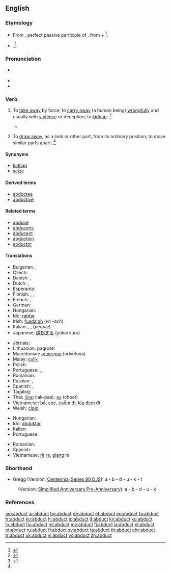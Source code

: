 ==English==

===Etymology===
* From {{etyl|la}} {{term|abductus||lang=la}}, perfect passive participle of {{term|abduco||to lead away|lang=la}}, from {{term|ab||away|lang=la}} + {{term|duco||to lead|lang=la}}<ref>{{reference-book | last = Dobbie | first = Elliott K. | coauthors = Dunmore, C. William, et al. | editor = Barnhart, Robert K.| title = Chambers Dictionary of Etymology | origyear = 1998 | year = 2004 | publisher = Chambers Harrap Publishers Ltd | location = Edinburgh, Scotland | isbn =0550142304 | pages = 2}}</ref>.
* {{sense|physiology}} {{back-form|abduction}}.<ref>{{reference-book | last =| first = | authorlink =  | coauthors =  | editor =Gove, Philip Babcock    | others =  | title = Webster's Third International Dictionary of the English Language Unabridged | origdate =  | origyear = 1909 | origmonth =  | url =  | format =  | accessdate =  | accessyear =  | accessmonth =  | edition =  | date =  | year =1976  | month =  | publisher =G. & C. Merriam Co.  | location = Springfield, MA | language =  | id =  | doi = | isbn =0-87779-101-5 | lccn = | ol = | pages =3| chapter =  | chapterurl =  | quote =}}</ref>

===Pronunciation===
* {{a|US}} {{IPA|/æbˈdʌkt/|/æbˈdəkt/}}
* {{audio|En-us-abduct.ogg|Audio (US)}}
* {{rhymes|ʌkt}}

===Verb===
{{en-verb}}

# {{transitive}} To [[take away]] by force; to [[carry away]] (a human being) [[wrongfully]] and usually with [[violence]] or deception; to [[kidnap]]. {{defdate|Early 17<sup>th</sup> century.}}<ref name=SOED>{{reference-book | last =| first = | authorlink =  | coauthors =  | editor =Thomas, Clayton L.  | others =  | title =Taber's Encyclopedic Medical Dictionary | origdate =  | origyear = 1940| origmonth =  | url =  | format =  | accessdate =  | accessyear =  | accessmonth =  | edition = 5th | date =  | year =1993| month =  | publisher =F. A. Davis Company  | location =Philadelphia, PA | language =  | id =  | doi = | isbn =0-8036-8313-8 | lccn = | ol = | pages =1| chapter =  | chapterurl =  | quote =}}</ref>
#* {{quote-book
|year=1904
|author=Jules Verne
|title=The Master of the World
|chapter=16
|url=http://ebooks.adelaide.edu.au/v/verne/jules/v52mw/chapter16.html
|passage=That same night he had by force abducted the president and the secretary of the club, and had taken them, much against their will upon a voyage in the wonderful air-ship, the “Albatross,” which he had constructed.}}
# {{transitive|physiology}} To [[draw away]], as a limb or other part, from its ordinary position; to move similar parts apart. {{defdate|Early 17<sup>th</sup> century.}}<ref name=SOED/>

====Synonyms====
* [[kidnap]]
* [[seize]]

====Derived terms====
* [[abductee]]
* [[abductive]]

====Related terms====
* [[abduce]]
* [[abducens]]
* [[abducent]]
* [[abduction]]
* [[abductor]]

====Translations====
{{trans-top|to take away}}
* Bulgarian: {{t+|bg|отвличам}}, {{t+|bg|похищавам}}
* Czech: {{t-|cs|unést}}
* Danish: {{t-|da|bortføre}}, {{t-|da|kidnappe}}
* Dutch: {{t+|nl|ontvoeren}}, {{t+|nl|kidnappen}}
* Esperanto: {{t-|eo|forrabi}}
* Finnish: {{t-|fi|siepata}}, {{t+|fi|ryöstää}}, {{t+|fi|abduktoida}}
* French: {{t+|fr|enlever}}, {{t+|fr|ravir}}
* German: {{t+|de|entführen}}
* Hungarian: {{t+|hu|elrabol}}
* Ido: [[raptar]]
* Irish: [[fuadaigh]] (''vn'' -ach)
* Italian: {{t+|it|sottrarre}}, {{t-|it|sequestrare}}, {{t+|it|rapire}} (''people'')
* Japanese: [[誘拐する]] (yūkai suru)
{{trans-mid}}
* Jèrriais: {{tø|roa-jer|enlever}}
* Lithuanian: pagrobti
* Macedonian: [[одветува]] (odvetuva)
* Malay: [[culik]]
* Polish: {{t-|pl|uprowadzić}}
* Portuguese: {{t-|pt|raptar}}, {{t+|pt|abduzir}}, {{t+|pt|sequestrar}}
* Romanian: {{t+|ro|răpi}}
* Russian: {{t+|ru|похищать|sc=Cyrl|tr=poxiščát'}} {{impf}}, {{t+|ru|похитить|sc=Cyrl|tr=poxítit'}} {{pf.}}
* Spanish: {{t+|es|raptar}}, {{t+|es|secuestrar}}
* Tagalog: {{t-|tl|dukot}}
* Thai: [[ลักพา]] (lak-paa); [[ฉุด]] (choot)
* Vietnamese: [[bắt cóc]], [[cuỗm]] [[đi]], [[lừa đem]] đi
* Welsh: [[cipio]]
{{trans-bottom}}

{{trans-top|to draw away from its ordinary position}}
* Hungarian: {{t+|hu|elmozdít}}
* Ido: [[abduktar]]
* Italian: {{t+|it|abdurre}}
* Portuguese: {{t+|pt|abduzir}}
{{trans-mid}}
* Romanian: {{t-|ro|abduce}}
* Spanish: {{t+|es|abducir}}
* Vietnamese: [[rẽ]] [[ra]], [[giạng]] ra
{{trans-bottom}}

===Shorthand===

* Gregg (Version: [http://en.wikipedia.org/wiki/Gregg_Shorthand#Centennial_Gregg_Shorthand Centennial],[http://en.wikipedia.org/wiki/Gregg_Shorthand#Series_90_Gregg_Shorthand  Series 90],[http://en.wikipedia.org/wiki/Gregg_Shorthand#Diamond_Jubilee_Gregg_Shorthand  DJS]): a - b - d - u - k - t
: (Version: [http://en.wikipedia.org/wiki/Gregg_Shorthand#Simplified_Gregg_Shorthand Simplified],[http://en.wikipedia.org/wiki/Gregg_Shorthand#Anniversary_Gregg_Shorthand Anniversary],[http://en.wikipedia.org/wiki/Gregg_Shorthand#Pre-Anniversary_Gregg_Shorthand Pre-Anniversary]): a - b - d - u - k

===References===
<references/>

[[am:abduct]]
[[ar:abduct]]
[[bg:abduct]]
[[de:abduct]]
[[et:abduct]]
[[eo:abduct]]
[[fa:abduct]]
[[fr:abduct]]
[[ko:abduct]]
[[hi:abduct]]
[[io:abduct]]
[[it:abduct]]
[[kn:abduct]]
[[ku:abduct]]
[[lo:abduct]]
[[hu:abduct]]
[[ml:abduct]]
[[my:abduct]]
[[fj:abduct]]
[[ja:abduct]]
[[pl:abduct]]
[[pt:abduct]]
[[ru:abduct]]
[[fi:abduct]]
[[sv:abduct]]
[[ta:abduct]]
[[th:abduct]]
[[chr:abduct]]
[[tr:abduct]]
[[uk:abduct]]
[[vi:abduct]]
[[vo:abduct]]
[[zh:abduct]]